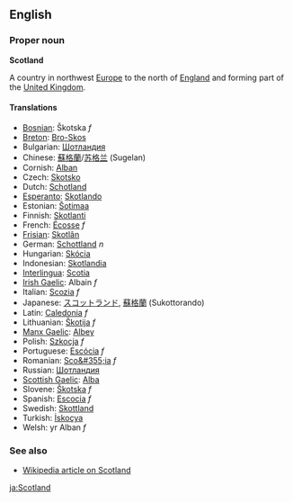 ==English==
===Proper noun===
'''Scotland'''

A country in northwest [[Europe]] to the north of [[England]] and forming part of the [[United Kingdom]].

====Translations====
*[[Bosnian]]: Škotska ''f''
*[[Breton]]: [[Bro-Skos]]
*Bulgarian: [[Шотландия]]
*Chinese: [[蘇格蘭]]/[[苏格兰]] (Sugelan)
*Cornish: [[Alban]]
*Czech: [[Skotsko]] 
*Dutch: [[Schotland]] 
*[[Esperanto]]: [[Skotlando]]
*Estonian: [[Šotimaa]]
*Finnish: [[Skotlanti]]
*French: [[Écosse]] ''f''
*[[Frisian]]: [[Skotlân]]
*German: [[Schottland]] ''n''
*Hungarian: [[Skócia]]
*Indonesian:  [[Skotlandia]]
*[[Interlingua]]: [[Scotia]]
*[[Irish Gaelic]]: Albain ''f''
*Italian: [[Scozia]] ''f''
*Japanese:  [[スコットランド]], [[蘇格蘭]] (Sukottorando)
*Latin: [[Caledonia#Latin|Caledonia]] ''f''
*Lithuanian: [[Škotija]] ''f''
*[[Manx Gaelic]]: [[Albey]]
*Polish: [[Szkocja]] ''f''
*Portuguese: [[Escócia]] ''f''
*Romanian: [[Sco&#355;ia]] ''f''
*Russian: [[Шотландия]]
*[[Scottish Gaelic]]: [[Alba]]
*Slovene: [[Škotska]] ''f''
*Spanish: [[Escocia]] ''f''
*Swedish: [[Skottland]]
*Turkish: [[İskoçya]]
*Welsh: yr Alban ''f''

===See also===
*[[w:Scotland|Wikipedia article on Scotland]]

[[ja:Scotland]]
